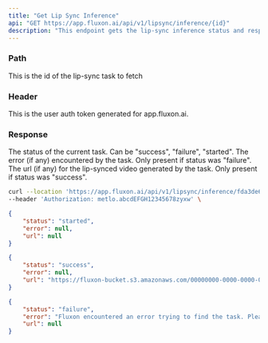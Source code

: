 ```yaml
---
title: "Get Lip Sync Inference"
api: "GET https://app.fluxon.ai/api/v1/lipsync/inference/{id}"
description: "This endpoint gets the lip-sync inference status and response"
---
```


### Path

<ParamField path="id" type="uuid">
  This is the id of the lip-sync task to fetch
</ParamField>

### Header

<ParamField header="Authorization" type="string">
  This is the user auth token generated for app.fluxon.ai.
</ParamField>

### Response

<ResponseField name="status" type="string">
  The status of the current task. Can be "success", "failure", "started".
</ResponseField>

<ResponseField name="error" type="string">
  The error (if any) encountered by the task. Only present if status was "failure".
</ResponseField>

<ResponseField name="url" type="URL">
  The url (if any) for the lip-synced video generated by the task. Only present if status was "success".
</ResponseField>

<RequestExample>

```bash Example Request
curl --location 'https://app.fluxon.ai/api/v1/lipsync/inference/fda3de6f-6b8f-42d6-a46a-8fdf772bcf19' \
--header 'Authorization: metlo.abcdEFGH12345678zyxw' \
```

</RequestExample>

<ResponseExample>

```json Task Started
{
    "status": "started",
    "error": null,
    "url": null
}
```

```json Task Success
{
    "status": "success",
    "error": null,
    "url": "https://fluxon-bucket.s3.amazonaws.com/00000000-0000-0000-0000-000000000000/00000000-0000-0000-0000-000000000000/output_video.mp4"
}
```

```json Task Failure
{
    "status": "failure",
    "error": "Fluxon encountered an error trying to find the task. Please ensure that the provided task id is correct",
    "url": null
}
```

</ResponseExample>
